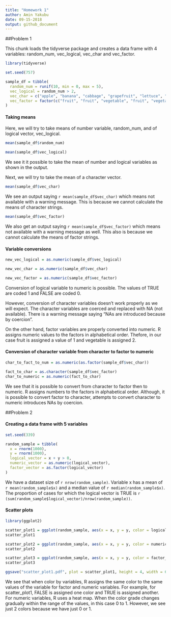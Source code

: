 ```yaml
---
title: "Homework 1"
author: Amin Yakubu
date: 09-15-2018
output: github_document
---
```


##Problem 1

This chunk loads the tidyverse package and creates a data frame with 4 variables: random_num, vec_logical, vec_char and vec_factor. 

```r
library(tidyverse)

set.seed(757)

sample_df = tibble(
  random_num = runif(10, min = 0, max = 5),
  vec_logical = random_num > 2,
  vec_char = c("apple", "banana", "cabbage", "grapefruit", "lettuce", "apricot", "lemons", "lychees", "kiwifruit", "pomegranate"),
  vec_factor = factor(c("fruit", "fruit", "vegetable", "fruit", "vegetable", "fruit", "fruit", "fruit", "fruit", "fruit"))
)

```


#### Taking means

Here, we will try to take means of number variable, random_num, and of logical vector, vec_logical.

```r
mean(sample_df$random_num)

mean(sample_df$vec_logical)
```

We see it it possible to take the mean of number and logical variables as shown in the output. 

Next, we will try to take the mean of a character vector.

```r
mean(sample_df$vec_char)
```

We see an output saying `r mean(sample_df$vec_char)` which means not available with a warning message. This is because we cannot calculate the means of character strings. 

```r

mean(sample_df$vec_factor)
```

We also get an output saying `r mean(sample_df$vec_factor)` which means not available with a warning message as well. This also is because we cannot calculate the means of factor strings. 


#### Variable conversions 

```r

new_vec_logical = as.numeric(sample_df$vec_logical)

new_vec_char = as.numeric(sample_df$vec_char)

new_vec_factor = as.numeric(sample_df$vec_factor)
```

Conversion of logical variable to numeric is possible. The values of TRUE are coded 1 and FALSE are coded 0. 

However, conversion of character variables doesn't work properly as we will expect. The character variables are coerced and replaced with NA (not available). There is a warning message saying "NAs are introduced because by coercion". 

On the other hand, factor variables are properly converted into numeric. R assigns numeric values to the factors in alphabetical order. Thefore, in our case fruit is assigned a value of 1 and vegetable is assigned 2. 

#### Conversion of character variable from character to factor to numeric

```r

char_to_fact_to_num = as.numeric(as.factor(sample_df$vec_char))

fact_to_char = as.character(sample_df$vec_factor)
char_to_numeric = as.numeric(fact_to_char)

```

We see that it is possible to convert from character to factor then to numeric. R assigns numbers to the factors in alphabetical order. Although, it is possible to convert factor to character, attempts to convert character to numeric introduces NAs by coercion. 

##Problem 2

#### Creating a data frame with 5 variables

```r

set.seed(339)

random_sample = tibble(
  x = rnorm(1000),
  y = rnorm(1000),
  logical_vector = x + y > 0,
  numeric_vector = as.numeric(logical_vector),
  factor_vector = as.factor(logical_vector)
)
```

We have a dataset size of `r nrow(random_sample)`. Variable x has a mean of `r mean(random_sample$x)` and a median value of `r median(random_sample$x)`. The proportion of cases for which the logical vector is TRUE is `r (sum(random_sample$logical_vector)/nrow(random_sample))`. 

#### Scatter plots 

```r
library(ggplot2)

scatter_plot1 = ggplot(random_sample, aes(x = x, y = y, color = logical_vector)) + geom_point()
scatter_plot1

scatter_plot2 = ggplot(random_sample, aes(x = x, y = y, color = numeric_vector)) + geom_point()
scatter_plot2

scatter_plot3 = ggplot(random_sample, aes(x = x, y = y, color = factor_vector)) + geom_point()
scatter_plot3

ggsave("scatter_plot1.pdf", plot = scatter_plot1, height = 4, width = 6)

```

We see that when color by variables, R assigns the same color to the same values of the variable for factor and numeric variables. For example, for scatter_plot1, FALSE is assigned one color and TRUE is assigned another. For numeric variables, R uses a heat map. When the color grade changes gradually within the range of the values, in this case 0 to 1. However, we see just 2 colors because we have just 0 or 1. 


